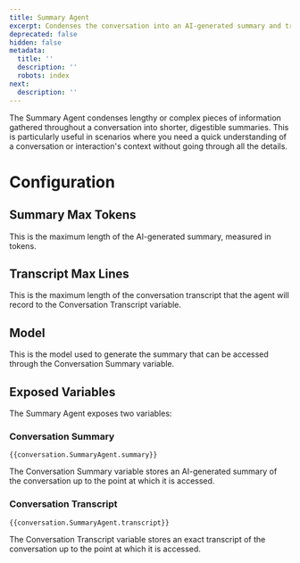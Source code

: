 ```yaml
---
title: Summary Agent
excerpt: Condenses the conversation into an AI-generated summary and transcript.
deprecated: false
hidden: false
metadata:
  title: ''
  description: ''
  robots: index
next:
  description: ''
---
```

The Summary Agent condenses lengthy or complex pieces of information gathered throughout a conversation into shorter, digestible summaries. This is particularly useful in scenarios where you need a quick understanding of a conversation or interaction's context without going through all the details.

# Configuration

## Summary Max Tokens

This is the maximum length of the AI-generated summary, measured in tokens.

## Transcript Max Lines

This is the maximum length of the conversation transcript that the agent will record to the Conversation Transcript variable.

## Model

This is the model used to generate the summary that can be accessed through the Conversation Summary variable.

## Exposed Variables

The Summary Agent exposes two variables:

### Conversation Summary

```
{{conversation.SummaryAgent.summary}}
```

The Conversation Summary variable stores an AI-generated summary of the conversation up to the point at which it is accessed.

### Conversation Transcript

```
{{conversation.SummaryAgent.transcript}}
```

The Conversation Transcript variable stores an exact transcript of the conversation up to the point at which it is accessed.
